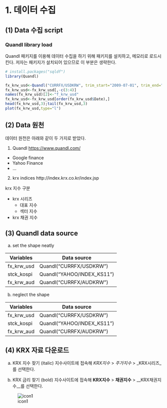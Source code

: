 # 1. 데이터 수집
## (1) Data 수집 script
### Quandl library load
Quandl 패키지를 이용해 데이터 수집을 하기 위해 패키지를 설치하고, 메모리로 로드시킨다. 저자는 패키지가 설치되어 있으므로 이 부분은 생략한다.

```r
# install.packages("sqldf")
library(Quandl)

fx_krw_usd<-Quandl("CURRFX/USDKRW", trim_start="2009-07-01", trim_end="2014-06-30")
fx_krw_usd<-fx_krw_usd[,-c(3:4)]
names(fx_krw_usd)[2]<-"f_krw_usd"
fx_krw_usd<-fx_krw_usd[order(fx_krw_usd$Date),]
head(fx_krw_usd,3);tail(fx_krw_usd,3)
plot(fx_krw_usd,type="l")
```

## (2) Data 원천
데이터 원천은 아래와 같이 두 가지로 받았다.

1. Quandl <https://www.quandl.com/>
  + Google finance
  + Yahoo Finance
  + ...
2. krx indices http://index.krx.co.kr/index.jsp

krx 지수 구분

* krx 시리즈
  + 대표 지수
  + 섹터 지수
* krx 채권 지수

## (3) Quandl data source

(a) set the shape neatly

Variables  | Data source
---------- | --------------------------
fx_krw_usd | Quandl("CURRFX/USDKRW")
stck_kospi | Quandl("YAHOO/INDEX_KS11")
fx_krw_aud | Quandl("CURRFX/AUDKRW")

(b) neglect the shape

Variables | Data source
- | -
fx_krw_usd | Quandl("CURRFX/USDKRW")
stck_kospi | Quandl("YAHOO/INDEX_KS11")
fx_krw_aud | Quandl("CURRFX/AUDKRW")

## (4) KRX 자료 다운로드

(a) KRX 지수 찾기 (italic)
지수사이트에 접속해 *KRX지수* > _주가지수_ > _KRX시리즈_를 선택한다.

(b) KRX 금리 찾기 (bold)
지수사이트에 접속해 **KRX지수** > __채권지수__ > __KRX채권지수__를 선택한다.

![icon1](http://index.krx.co.kr/inc/img/cm/icon_device_default.ico)
